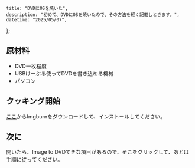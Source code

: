     title: "DVDにOSを焼いた",
    description: "初めて、DVDにOSを焼いたので、その方法を軽く記載しときます。",
    datetime: "2025/05/07",
};

## 原材料
- DVD一枚程度
- USBけーぶる使ってDVDを書き込める機械
- パソコン

## クッキング開始
[ここ](https://www.imgburn.com/index.php?act=download)からImgburnをダウンロードして、インストールしてください。

## 次に
開いたら、Image to DVDてきな項目があるので、そこをクリックして、あとは手順に従ってください。
